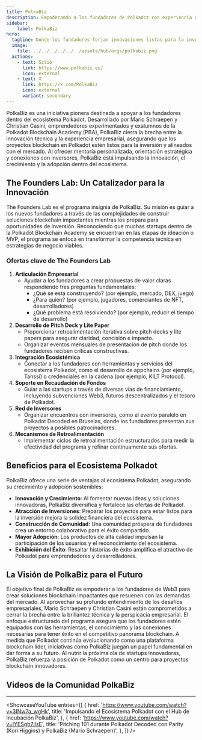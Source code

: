 ```yaml
---
title: PolkaBiz
description: Empoderando a los fundadores de Polkadot con experiencia empresarial, mentoría y conexiones con inversores para impulsar la innovación, el crecimiento y la adopción en Web3.
sidebar:
    label: PolkaBiz
hero:
  tagline: Donde los fundadores forjan innovaciones listas para la inversión.
  image: 
    file: ../../../../../../assets/hub/orgs/polkabiz.png
  actions:
    - text: Sitio
      link: https://www.polkabiz.eu/
      icon: external
    - text: X
      link: https://x.com/PolkaBiz
      icon: external
      variant: secondary
---
```



PolkaBiz es una iniciativa pionera destinada a apoyar a los fundadores dentro del ecosistema Polkadot. Desarrollado por Mario Schraepen y Christian Casini, emprendedores experimentados y exalumnos de la Polkadot Blockchain Academy (PBA), PolkaBiz cierra la brecha entre la innovación técnica y la experiencia empresarial, asegurando que los proyectos blockchain en Polkadot estén listos para la inversión y alineados con el mercado. Al ofrecer mentoría personalizada, orientación estratégica y conexiones con inversores, PolkaBiz está impulsando la innovación, el crecimiento y la adopción dentro del ecosistema.

## The Founders Lab: Un Catalizador para la Innovación
The Founders Lab es el programa insignia de PolkaBiz. Su misión es guiar a los nuevos fundadores a través de las complejidades de construir soluciones blockchain impactantes mientras los prepara para oportunidades de inversión. Reconociendo que muchas startups dentro de la Polkadot Blockchain Academy se encuentran en las etapas de ideación o MVP, el programa se enfoca en transformar la competencia técnica en estrategias de negocio viables.

### Ofertas clave de The Founders Lab
1. **Articulación Empresarial**
   - Ayudar a los fundadores a crear propuestas de valor claras respondiendo tres preguntas fundamentales:
     - ¿Qué se está construyendo? (por ejemplo, mercado, DEX, juego)
     - ¿Para quién? (por ejemplo, jugadores, comerciantes de NFT, desarrolladores)
     - ¿Qué problema está resolviendo? (por ejemplo, reducir el tiempo de desarrollo)
2. **Desarrollo de Pitch Deck y Lite Paper**
   - Proporcionar retroalimentación iterativa sobre pitch decks y lite papers para asegurar claridad, concisión e impacto.
   - Organizar eventos mensuales de presentación de pitch donde los fundadores reciben críticas constructivas.
3. **Integración Ecosistémica**
   - Conectar a los fundadores con herramientas y servicios del ecosistema Polkadot, como el desarrollo de appchains (por ejemplo, Tanssi) o credenciales en la cadena (por ejemplo, KILT Protocol).
4. **Soporte en Recaudación de Fondos**
   - Guiar a las startups a través de diversas vías de financiamiento, incluyendo subvenciones Web3, futuros descentralizados y el tesoro de Polkadot.
5. **Red de Inversores**
   - Organizar encuentros con inversores, como el evento paralelo en Polkadot Decoded en Bruselas, donde los fundadores presentan sus proyectos a posibles patrocinadores.
6. **Mecanismos de Retroalimentación**
   - Implementar ciclos de retroalimentación estructurados para medir la efectividad del programa y refinar continuamente sus ofertas.

## Beneficios para el Ecosistema Polkadot
PolkaBiz ofrece una serie de ventajas al ecosistema Polkadot, asegurando su crecimiento y adopción sostenibles:
- **Innovación y Crecimiento**: Al fomentar nuevas ideas y soluciones innovadoras, PolkaBiz diversifica y fortalece las ofertas de Polkadot.
- **Atracción de Inversiones**: Preparar los proyectos para estar listos para la inversión mejora la solidez financiera del ecosistema.
- **Construcción de Comunidad**: Una comunidad próspera de fundadores crea un entorno colaborativo para el éxito compartido.
- **Mayor Adopción**: Los productos de alta calidad impulsan la participación de los usuarios y el reconocimiento del ecosistema.
- **Exhibición del Éxito**: Resaltar historias de éxito amplifica el atractivo de Polkadot para emprendedores y desarrolladores.

## La Visión de PolkaBiz para el Futuro
El objetivo final de PolkaBiz es empoderar a los fundadores de Web3 para crear soluciones blockchain impactantes que resuenen con las demandas del mercado. Al aprovechar su profundo entendimiento de los desafíos empresariales, Mario Schraepen y Christian Casini están comprometidos a cerrar la brecha entre la brillantez técnica y la perspicacia empresarial. El enfoque estructurado del programa asegura que los fundadores estén equipados con las herramientas, el conocimiento y las conexiones necesarias para tener éxito en el competitivo panorama blockchain. A medida que Polkadot continúa evolucionando como una plataforma blockchain líder, iniciativas como PolkaBiz juegan un papel fundamental en dar forma a su futuro. Al nutrir la próxima ola de startups innovadoras, PolkaBiz refuerza la posición de Polkadot como un centro para proyectos blockchain innovadores.

## Videos de la Comunidad PolkaBiz
----------------
<ShowcaseYouTube
  entries={[
          {
      href: 'https://www.youtube.com/watch?v=3INw7a_wgHk',
      title: 'Impulsando el Ecosistema Polkadot con el Hub de Incubación PolkaBiz',
     },
               {
      href: 'https://www.youtube.com/watch?v=lYESgb7IlsE',
      title: 'Pitching 101 durante Polkadot Decoded con Parity (Kori Higgins) y PolkaBiz (Mario Schraepen)',
     },
  ]}
/>